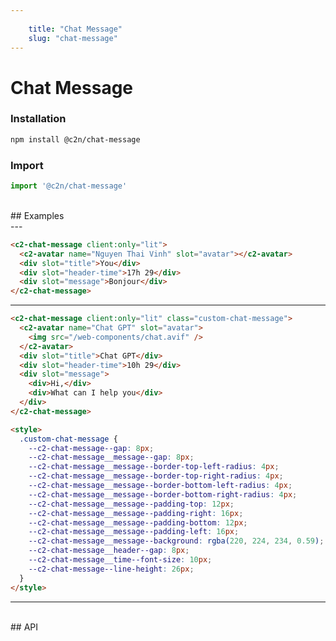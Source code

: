 ```yaml
---
    
    title: "Chat Message"
    slug: "chat-message"
---
```




# Chat Message

### Installation

```bash tag=CodeBlock
npm install @c2n/chat-message
```

### Import

```typescript tag=CodeBlock
import '@c2n/chat-message'
```

<br />
## Examples
<br />
---

```html tag=MdxCodeBlock,compack=true,component=c2-chat-message
<c2-chat-message client:only="lit">
  <c2-avatar name="Nguyen Thai Vinh" slot="avatar"></c2-avatar>
  <div slot="title">You</div>
  <div slot="header-time">17h 29</div>
  <div slot="message">Bonjour</div>
</c2-chat-message>
```

---

```html tag=MdxCodeBlock,compack=true,component=c2-chat-message
<c2-chat-message client:only="lit" class="custom-chat-message">
  <c2-avatar name="Chat GPT" slot="avatar">
    <img src="/web-components/chat.avif" />
  </c2-avatar>
  <div slot="title">Chat GPT</div>
  <div slot="header-time">10h 29</div>
  <div slot="message">
    <div>Hi,</div>
    <div>What can I help you</div>
  </div>
</c2-chat-message>

<style>
  .custom-chat-message {
    --c2-chat-message--gap: 8px;
    --c2-chat-message__message--gap: 8px;
    --c2-chat-message__message--border-top-left-radius: 4px;
    --c2-chat-message__message--border-top-right-radius: 4px;
    --c2-chat-message__message--border-bottom-left-radius: 4px;
    --c2-chat-message__message--border-bottom-right-radius: 4px;
    --c2-chat-message__message--padding-top: 12px;
    --c2-chat-message__message--padding-right: 16px;
    --c2-chat-message__message--padding-bottom: 12px;
    --c2-chat-message__message--padding-left: 16px;
    --c2-chat-message__message--background: rgba(220, 224, 234, 0.59);
    --c2-chat-message__header--gap: 8px;
    --c2-chat-message__time--font-size: 10px;
    --c2-chat-message--line-height: 26px;
  }
</style>
```

---

<br />
## API

<ApiTable componentTag="c2-chat-message"></ApiTable>
